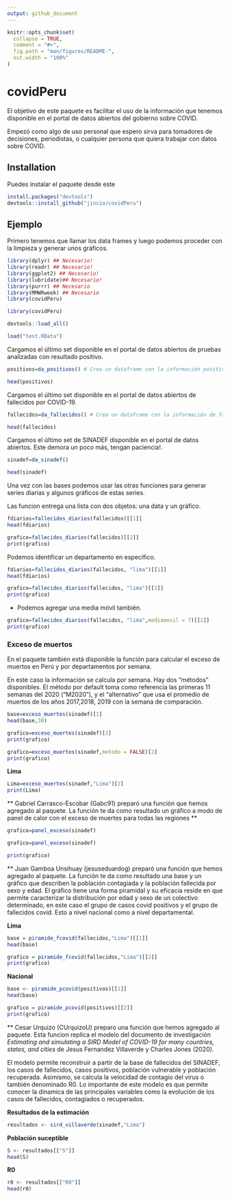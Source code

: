 ```yaml
---
output: github_document
---
```


<!-- README.md is generated from README.Rmd. Please edit that file -->

```r
knitr::opts_chunk$set(
  collapse = TRUE,
  comment = "#>",
  fig.path = "man/figures/README-",
  out.width = "100%"
)
```

# covidPeru

<!-- badges: start -->
<!-- badges: end -->

El objetivo de este paquete es facilitar el uso de la información que tenemos disponible en el portal de datos abiertos del gobierno sobre COVID. 

Empezó como algo de uso personal que espero sirva para tomadores de decisiones, periodistas, o cualquier persona que quiera trabajar con datos sobre COVID.

## Installation

Puedes instalar el paquete desde este 

``` r
install.packages("devtools")
devtools::install_github("jincio/covidPeru")
```

## Ejemplo

Primero tenemos que llamar los data frames y luego podemos proceder con la limpieza y generar unos gráficos. 

```r
library(dplyr) ## Necesario!
library(readr) ## Necesario!
library(ggplot2) ## Necesario!
library(lubridate)## Necesario!
library(purrr) ## Necesario
library(MMWRweek) ## Necesario
library(covidPeru) 
```

```r
library(covidPeru)
```

```r
devtools::load_all()
```

```r
load("test.RData")
```

Cargamos el último set disponible en el portal de datos abiertos de pruebas analizadas con resultado positivo. 

```r
positivos=da_positivos() # Crea un dataframe con la información positivos
```

```r
head(positivos)
```

Cargamos el último set disponible en el portal de datos abiertos de fallecidos por COVID-19.

```r
fallecidos=da_fallecidos() # Crea un dataframe con la información de fallecidos.
```

```r
head(fallecidos)
```

Cargamos el último set de SINADEF disponible en el portal de datos abiertos. Este demora un poco más, tengan paciencia!. 

```r
sinadef=da_sinadef()
```

```r
head(sinadef)
```

Una vez con las bases podemos usar las otras funciones para generar series diarias y algunos gráficos de estas series. 

Las funcion entrega una lista con dos objetos: una data y un gráfico. 

```r
fdiarios=fallecidos_diarios(fallecidos)[[1]]
head(fdiarios)
```

```r
grafico=fallecidos_diarios(fallecidos)[[2]]
print(grafico)
```

Podemos identificar un departamento en específico. 

```r
fdiarios=fallecidos_diarios(fallecidos, "lima")[[1]]
head(fdiarios)
```

```r
grafico=fallecidos_diarios(fallecidos, "lima")[[2]]
print(grafico)
```

- Podemos agregar una media móvil también. 

```r
grafico=fallecidos_diarios(fallecidos, "lima",mediamovil = 7)[[2]]
print(grafico)
```

### Exceso de muertos 

En el paquete también está disponible la función para calcular el exceso de muertos en Perú y por departamentos por semana. 

En este caso la información se calcula por semana. Hay dos "métodos" disponibles. El método por default toma como referencia las primeras 11 semanas del 2020 ("M2020"), y el "alternativo" que usa el promedio de muertos de los años 2017,2018, 2019 con la semana de comparación.

```r
base=exceso_muertes(sinadef)[1]
head(base,30)
```

```r
grafico=exceso_muertes(sinadef)[2]
print(grafico)
```

```r
grafico=exceso_muertes(sinadef,metodo = FALSE)[2]
print(grafico)
```

**Lima** 

```r
Lima=exceso_muertes(sinadef,"Lima")[2]
print(Lima)
```

** Gabriel Carrasco-Escobar (Gabc91) preparó una función que hemos agregado al paquete. La función te da como resultado un gráfico a modo de panel de calor con el exceso de muertes para todas las regiones **

```r
grafico=panel_exceso(sinadef)
```

```r
grafico=panel_exceso(sinadef)
```

```r
print(grafico)
```

** Juan Gamboa Unsihuay (jesuseduardog) preparó una función que hemos agregado al paquete. La función te da como resultado una base y un gráfico que describen la población contagiada y la población fallecida por sexo y edad. El gráfico tiene una forma piramidal y su eficacia reside en que permite caracterizar la distribución por edad y sexo de un colectivo determinado, en este caso el grupo de casos covid positivos y el grupo de fallecidos covid. Esto a nivel nacional como a nivel departamental.

**Lima**
```r
base = piramide_fcovid(fallecidos,"Lima")[[1]]
head(base)
```


```r
grafico = piramide_fcovid(fallecidos,"Lima")[[2]]
print(grafico)
```

**Nacional**
```r
base <- piramide_pcovid(positivos)[[1]]
head(base)
```

```r
grafico = piramide_pcovid(positivos)[[2]]
print(grafico)
```

** Cesar Urquizo (CUrquizoU) preparo una función que hemos agregado al paquete. Esta funcion replica el modelo del documento de investigación *Estimating and simulating a SIRD Model of COVID-19 for many countries, states, and cities* de Jesus Fernandez Villaverde y Charles Jones (2020).

El modelo permite reconstruir a partir de la base de fallecidos del SINADEF, los casos de fallecidos, casos positivos, población vulnerable y población recuperada. Asimismo, se calcula la velocidad de contagio del virus o también denominado R0. Lo importante de este modelo es que permite conocer la dinamica de las principales variables como la evolución de los casos de fallecidos, contagiados o recuperados.

**Resultados de la estimación**
```r
resultados <- sird_villaverde(sinadef,"Lima")
```

**Población suceptible**
```r
S <- resultados[["S"]]
head(S)
```

**R0**

```r
r0 <- resultados[["R0"]]
head(r0)
```

